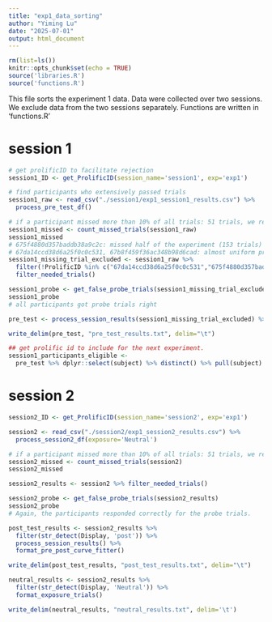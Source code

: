```yaml
---
title: "exp1_data_sorting"
author: "Yiming Lu"
date: "2025-07-01"
output: html_document
---
```


```r
rm(list=ls())
knitr::opts_chunk$set(echo = TRUE)
source('libraries.R')
source('functions.R')
```

This file sorts the experiment 1 data. Data were collected over two sessions. We exclude data from the two sessions separately. Functions are written in 'functions.R'

# session 1
```r
# get prolificID to facilitate rejection
session1_ID <- get_ProlificID(session_name='session1', exp='exp1')

# find participants who extensively passed trials
session1_raw <- read_csv("./session1/exp1_session1_results.csv") %>% 
  process_pre_test_df()

# if a participant missed more than 10% of all trials: 51 trials, we reject the participant
session1_missed <- count_missed_trials(session1_raw)
session1_missed
# 675f4880d357baddb38a9c2c: missed half of the experiment (153 trials) 
# 67da14ccd38d6a25f0c0c531, 67b8f459f36ac348b98d6cad: almost uniform probability across all trials.
session1_missing_trial_excluded <- session1_raw %>% 
  filter(!ProlificID %in% c("67da14ccd38d6a25f0c0c531","675f4880d357baddb38a9c2c", "67b8f459f36ac348b98d6cad")) %>% 
  filter_needed_trials()

session1_probe <- get_false_probe_trials(session1_missing_trial_excluded)
session1_probe
# all participants got probe trials right

pre_test <- process_session_results(session1_missing_trial_excluded) %>% format_pre_post_curve_fitter()

write_delim(pre_test, "pre_test_results.txt", delim="\t")

## get prolific id to include for the next experiment.
session1_participants_eligible <- 
  pre_test %>% dplyr::select(subject) %>% distinct() %>% pull(subject)
```

# session 2
```r
session2_ID <- get_ProlificID(session_name='session2', exp='exp1')

session2 <- read_csv("./session2/exp1_session2_results.csv") %>% 
  process_session2_df(exposure='Neutral')

# if a participant missed more than 10% of all trials: 51 trials, we reject the participant
session2_missed <- count_missed_trials(session2) 
session2_missed

session2_results <- session2 %>% filter_needed_trials()

session2_probe <- get_false_probe_trials(session2_results) 
session2_probe
# Again, the participants responded correctly for the probe trials.

post_test_results <- session2_results %>% 
  filter(str_detect(Display, 'post')) %>% 
  process_session_results() %>% 
  format_pre_post_curve_fitter()

write_delim(post_test_results, "post_test_results.txt", delim="\t")

neutral_results <- session2_results %>% 
  filter(str_detect(Display, 'Neutral')) %>% 
  format_exposure_trials()

write_delim(neutral_results, "neutral_results.txt", delim='\t')
```

